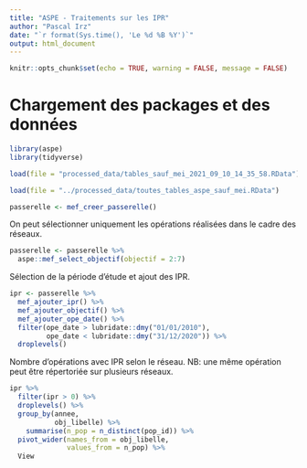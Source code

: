 ```yaml
---
title: "ASPE - Traitements sur les IPR"
author: "Pascal Irz"
date: "`r format(Sys.time(), 'Le %d %B %Y')`"
output: html_document
---
```


```r
knitr::opts_chunk$set(echo = TRUE, warning = FALSE, message = FALSE)
```


# Chargement des packages et des données

```r
library(aspe)
library(tidyverse)
```


```r
load(file = "processed_data/tables_sauf_mei_2021_09_10_14_35_58.RData")
```

```r
load(file = "../processed_data/toutes_tables_aspe_sauf_mei.RData")
```



```r
passerelle <- mef_creer_passerelle()
```


On peut sélectionner uniquement les opérations réalisées dans le cadre des réseaux.

```r
passerelle <- passerelle %>%
  aspe::mef_select_objectif(objectif = 2:7)
```

Sélection de la période d'étude et ajout des IPR.

```r
ipr <- passerelle %>% 
  mef_ajouter_ipr() %>% 
  mef_ajouter_objectif() %>% 
  mef_ajouter_ope_date() %>% 
  filter(ope_date > lubridate::dmy("01/01/2010"),
         ope_date < lubridate::dmy("31/12/2020")) %>% 
  droplevels()
```

Nombre d'opérations avec IPR selon le réseau.
NB: une même opération peut être répertoriée sur plusieurs réseaux.

```r
ipr %>% 
  filter(ipr > 0) %>% 
  droplevels() %>% 
  group_by(annee,
           obj_libelle) %>% 
    summarise(n_pop = n_distinct(pop_id)) %>% 
  pivot_wider(names_from = obj_libelle,
              values_from = n_pop) %>% 
  View
```






















